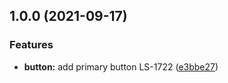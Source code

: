 
<Meta title="Changelog/button" />

## 1.0.0 (2021-09-17)

### Features

- **button:** add primary button LS-1722 ([e3bbe27](https://www.github.com/little-spoon-dev/design-system/commit/e3bbe2722e24d270bd66bb079340a124a98a40b3))
